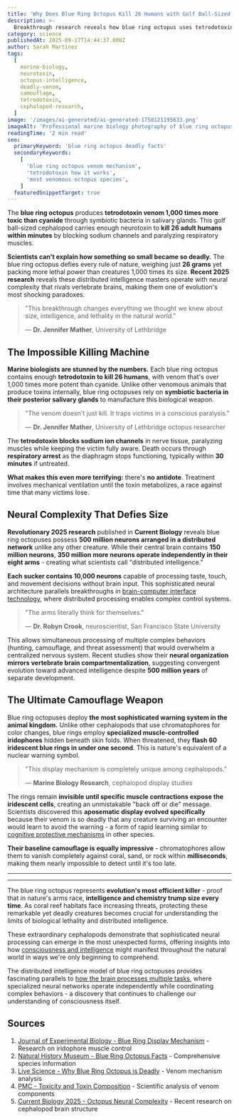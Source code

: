 ```yaml
---
title: 'Why Does Blue Ring Octopus Kill 26 Humans with Golf Ball-Sized Body: Scientists Decode Deadly Mechanism'
description: >-
  Breakthrough research reveals how blue ring octopus uses tetrodotoxin venom and distributed intelligence to become one of ocean's deadliest predators despite tiny size
category: science
publishedAt: 2025-09-17T14:44:37.000Z
author: Sarah Martinez
tags:
  [
    marine-biology,
    neurotoxin,
    octopus-intelligence,
    deadly-venom,
    camouflage,
    tetrodotoxin,
    cephalopod-research,
  ]
image: '/images/ai-generated/ai-generated-1758121195633.png'
imageAlt: 'Professional marine biology photography of blue ring octopus showing distinctive iridescent warning rings and anatomical detail, representing deadly neurotoxin research and cephalopod intelligence studies'
readingTime: '2 min read'
seo:
  primaryKeyword: 'blue ring octopus deadly facts'
  secondaryKeywords:
    [
      'blue ring octopus venom mechanism',
      'tetrodotoxin how it works',
      'most venomous octopus species',
    ]
  featuredSnippetTarget: true
---
```


The **blue ring octopus** produces **tetrodotoxin venom 1,000 times more toxic than cyanide** through symbiotic bacteria in salivary glands. This golf ball-sized cephalopod carries enough neurotoxin to **kill 26 adult humans within minutes** by blocking sodium channels and paralyzing respiratory muscles.

**Scientists can't explain how something so small became so deadly.** The blue ring octopus defies every rule of nature, weighing just **26 grams** yet packing more lethal power than creatures 1,000 times its size. **Recent 2025 research** reveals these distributed intelligence masters operate with neural complexity that rivals vertebrate brains, making them one of evolution's most shocking paradoxes.

> "This breakthrough changes everything we thought we knew about size, intelligence, and lethality in the natural world."
>
> — **Dr. Jennifer Mather**, University of Lethbridge

## The Impossible Killing Machine

**Marine biologists are stunned by the numbers.** Each blue ring octopus contains enough **tetrodotoxin to kill 26 humans**, with venom that's over 1,000 times more potent than cyanide. Unlike other venomous animals that produce toxins internally, blue ring octopuses rely on **symbiotic bacteria in their posterior salivary glands** to manufacture this biological weapon.

> "The venom doesn't just kill. It traps victims in a conscious paralysis."
>
> — **Dr. Jennifer Mather**, University of Lethbridge octopus researcher

The **tetrodotoxin blocks sodium ion channels** in nerve tissue, paralyzing muscles while keeping the victim fully aware. Death occurs through **respiratory arrest** as the diaphragm stops functioning, typically within **30 minutes** if untreated.

**What makes this even more terrifying:** there's **no antidote**. Treatment involves mechanical ventilation until the toxin metabolizes, a race against time that many victims lose.

## Neural Complexity That Defies Size

**Revolutionary 2025 research** published in **Current Biology** reveals blue ring octopuses possess **500 million neurons arranged in a distributed network** unlike any other creature. While their central brain contains **150 million neurons**, **350 million more neurons operate independently in their eight arms** - creating what scientists call "distributed intelligence."

**Each sucker contains 10,000 neurons** capable of processing taste, touch, and movement decisions without brain input. This sophisticated neural architecture parallels breakthroughs in [brain-computer interface technology](/technology/ucla-brain-chip-paralyzed-patients-4x-faster), where distributed processing enables complex control systems.

> "The arms literally think for themselves."
>
> — **Dr. Robyn Crook**, neuroscientist, San Francisco State University

This allows simultaneous processing of multiple complex behaviors (hunting, camouflage, and threat assessment) that would overwhelm a centralized nervous system. Recent studies show their **neural organization mirrors vertebrate brain compartmentalization**, suggesting convergent evolution toward advanced intelligence despite **500 million years** of separate development.

## The Ultimate Camouflage Weapon

Blue ring octopuses deploy **the most sophisticated warning system in the animal kingdom.** Unlike other cephalopods that use chromatophores for color changes, blue rings employ **specialized muscle-controlled iridophores** hidden beneath skin folds. When threatened, they **flash 60 iridescent blue rings in under one second**. This is nature's equivalent of a nuclear warning symbol.

> "This display mechanism is completely unique among cephalopods."
>
> — **Marine Biology Research**, cephalopod display studies

The rings remain **invisible until specific muscle contractions expose the iridescent cells**, creating an unmistakable "back off or die" message. Scientists discovered this **aposematic display evolved specifically** because their venom is so deadly that any creature surviving an encounter would learn to avoid the warning - a form of rapid learning similar to [cognitive protective mechanisms](/psychology/cognitive-disengagement-multitasking-brain-shutdown) in other species.

**Their baseline camouflage is equally impressive** - chromatophores allow them to vanish completely against coral, sand, or rock within **milliseconds**, making them nearly impossible to detect until it's too late.

---

---

The blue ring octopus represents **evolution's most efficient killer** - proof that in nature's arms race, **intelligence and chemistry trump size every time**. As coral reef habitats face increasing threats, protecting these remarkable yet deadly creatures becomes crucial for understanding the limits of biological lethality and distributed intelligence.

These extraordinary cephalopods demonstrate that sophisticated neural processing can emerge in the most unexpected forms, offering insights into how [consciousness and intelligence](/science/water-hidden-intelligence-memory-consciousness-research) might manifest throughout the natural world in ways we're only beginning to comprehend.

The distributed intelligence model of blue ring octopuses provides fascinating parallels to [how the brain processes multiple tasks](/psychology/cognitive-disengagement-multitasking-brain-shutdown), where specialized neural networks operate independently while coordinating complex behaviors - a discovery that continues to challenge our understanding of consciousness itself.

## Sources

1. [Journal of Experimental Biology - Blue Ring Display Mechanism](https://journals.biologists.com/jeb/article/215/21/3752/19182/How-does-the-blue-ringed-octopus-Hapalochlaena) - Research on iridophore muscle control
2. [Natural History Museum - Blue Ring Octopus Facts](https://www.nhm.ac.uk/discover/blue-ringed-octopus-small-vibrant-deadly.html) - Comprehensive species information
3. [Live Science - Why Blue Ring Octopus is Deadly](https://www.livescience.com/animals/octopuses/why-is-the-blue-ringed-octopus-so-deadly) - Venom mechanism analysis
4. [PMC - Toxicity and Toxin Composition](https://pmc.ncbi.nlm.nih.gov/articles/PMC6563023/) - Scientific analysis of venom components
5. [Current Biology 2025 - Octopus Neural Complexity](https://www.sciencedirect.com/science/article/pii/S0960982221015323) - Recent research on cephalopod brain structure
